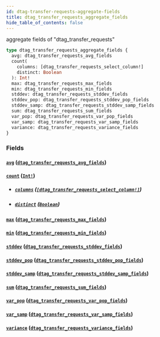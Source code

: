 ```yaml
---
id: dtag-transfer-requests-aggregate-fields
title: dtag_transfer_requests_aggregate_fields
hide_table_of_contents: false
---
```


aggregate fields of "dtag_transfer_requests"

```graphql
type dtag_transfer_requests_aggregate_fields {
  avg: dtag_transfer_requests_avg_fields
  count(
    columns: [dtag_transfer_requests_select_column!]
    distinct: Boolean
  ): Int!
  max: dtag_transfer_requests_max_fields
  min: dtag_transfer_requests_min_fields
  stddev: dtag_transfer_requests_stddev_fields
  stddev_pop: dtag_transfer_requests_stddev_pop_fields
  stddev_samp: dtag_transfer_requests_stddev_samp_fields
  sum: dtag_transfer_requests_sum_fields
  var_pop: dtag_transfer_requests_var_pop_fields
  var_samp: dtag_transfer_requests_var_samp_fields
  variance: dtag_transfer_requests_variance_fields
}
```

### Fields

#### [`avg`](#) ([`dtag_transfer_requests_avg_fields`](../objects/dtag-transfer-requests-avg-fields))

#### [`count`](#) ([`Int!`](../scalars/int))

- ##### [`columns`](#) ([`[dtag_transfer_requests_select_column!]`](../enums/dtag-transfer-requests-select-column))

- ##### [`distinct`](#) ([`Boolean`](../scalars/boolean))

#### [`max`](#) ([`dtag_transfer_requests_max_fields`](../objects/dtag-transfer-requests-max-fields))

#### [`min`](#) ([`dtag_transfer_requests_min_fields`](../objects/dtag-transfer-requests-min-fields))

#### [`stddev`](#) ([`dtag_transfer_requests_stddev_fields`](../objects/dtag-transfer-requests-stddev-fields))

#### [`stddev_pop`](#) ([`dtag_transfer_requests_stddev_pop_fields`](../objects/dtag-transfer-requests-stddev-pop-fields))

#### [`stddev_samp`](#) ([`dtag_transfer_requests_stddev_samp_fields`](../objects/dtag-transfer-requests-stddev-samp-fields))

#### [`sum`](#) ([`dtag_transfer_requests_sum_fields`](../objects/dtag-transfer-requests-sum-fields))

#### [`var_pop`](#) ([`dtag_transfer_requests_var_pop_fields`](../objects/dtag-transfer-requests-var-pop-fields))

#### [`var_samp`](#) ([`dtag_transfer_requests_var_samp_fields`](../objects/dtag-transfer-requests-var-samp-fields))

#### [`variance`](#) ([`dtag_transfer_requests_variance_fields`](../objects/dtag-transfer-requests-variance-fields))
